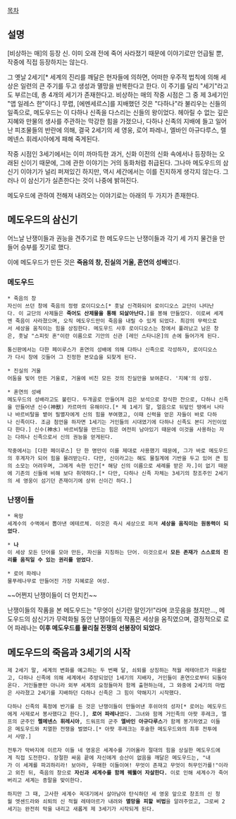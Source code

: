 [[목차]]
== 설명 ==
[비상하는 매]의 등장 신. 이미 오래 전에 죽어 사라졌기 때문에 이야기로만 언급될 뿐, 작중에 직접 등장하지는 않는다. 

그 옛날 2세기[* 세계의 진리를 깨달은 현자들에 의하면, 어떠한 우주적 법칙에 의해 세상은 일련의 큰 주기를 두고 생성과 멸망을 반복한다고 한다. 이 주기를 달리 "세기"라고도 부르는데, 총 4개의 세기가 존재한다고. 비상하는 매의 작중 시점은 그 중 제 3세기인 "앱 일레스 한"이다.] 무렵, [에멘세르스]를 지배했던 것은 "다하나"라 불리우는 신들의 일족으로, 메도우드는 이 다하나 신족을 다스리는 신들의 왕이었다. 헤아릴 수 없는 깊은 지혜와 만물의 생사를 주관하는 막강한 힘을 가졌으나, 다하나 신족의 지배에 들고 일어난 피조물들의 반란에 의해, 결국 2세기의 세 영웅, 로어 파레나, 엘바인 아규다루스, 렐메넨스 휘레시아에게 패해 죽게된다.

작중 시점인 3세기에서는 이미 까마득한 과거, 신화 이전의 신화 속에서나 등장하는 오래된 신이기 때문에, 그에 관한 이야기는 거의 동화처럼 취급된다. 그나마 메도우드의 삼신기 이야기가 널리 퍼져있긴 하지만, 역시 세간에서는 이를 진지하게 생각지 않는다. 그러나 이 삼신기가 실존한다는 것이 나중에 밝혀진다.

메도우드에 관하여 전해져 내려오는 이야기로는 아래의 두 가지가 존재한다.

== 메도우드의 삼신기 ==

어느날 난쟁이들과 권능을 견주기로 한 메도우드는 난쟁이들과 각기 세 가지 물건을 만들어 승부를 짓기로 했다.

이에 메도우드가 만든 것은 '''죽음의 창, 진실의 거울, 혼연의 성배'''였다.

=== 메도우드 ===

 * 죽음의 창
 자신이 쓰던 창에 죽음의 정령 로이디오스[* 훗날 신격화되어 로이디오스 교단이 나타난다. 이 교단의 사제들은 '''죽어도 산제물을 통해 되살아난다.''']를 봉해 만들었다. 이로써 세계엔 죽음이 사라졌으며, 오직 메도우드만이 죽음을 내릴 수 있게 되었다. 최강의 무력으로서 세상을 움직이는 힘을 상징한다. 메도우드 사후 로이디오스는 창에서 풀려났고 남은 창은, 훗날 "스피릿 혼"이란 이름으로 기안의 신관 [레인 스타니온]의 손에 들어가게 된다.

 통신판에서는 다한 페이루스가 혼연의 성배에 의해 다하나 신족으로 각성하자, 로이디오스가 다시 창에 깃들어 그 진정한 본모습을 되찾게 된다.

 * 진실의 거울
 어둠을 빚어 만든 거울로, 거울에 비친 모든 것의 진실만을 보여준다. '지혜'의 상징.

 * 혼연의 성배
 메도우드의 성배라고도 불린다. 두개골로 만들어져 검은 보석으로 장식한 잔으로, 다하나 신족을 만들어낸 신수(神獸) 카르마의 유해이다.[* 제 1세기 말, 얼음으로 뒤덮인 땅에서 나타나 바르비탈을 뱉어 필멸자에게 신의 힘을 부여했고, 이때 신력을 얻은 자들이 바로 다하나 신족이다. 조금 첨언을 하자면 1세기는 거인들의 시대였기에 다하나 신족도 본디 거인이었다 한다.] 신수(神水) 바르비탈을 만드는 힘은 여전히 남아있기 때문에 이것을 사용하는 자는 다하나 신족으로서 신의 권능을 얻게된다.

 작중에서는 [다한 페이루스] 단 한 명만이 이를 제대로 사용했기 때문에, 그가 바로 메도우드의 후계자가 되어 힘을 물려받는다. 다만, 신이라고는 해도 물질계에 기반을 두고 있어 큰 힘의 소모는 어려우며, 그에게 속한 인간[* 해당 신의 이름으로 세례를 받은 자.]이 없기 때문에 기존의 신들에 비해 보다 취약하다.[* 다만, 다하나 신족 자체는 3세기의 창조주인 2세기의 세 영웅이 섬기던 존재이기에 상위 신이긴 하다.]

=== 난쟁이들 ===
 
 * 욕망
 세계수의 수액에서 뽑아낸 에테르체. 이것은 즉시 세상으로 퍼져 '''세상을 움직이는 원동력이 되었다'''.

 * '''나'''
 이 세상 모든 단어를 모아 만든, 자신을 지칭하는 단어. 이것으로서 '''모든 존재가 스스로의 진리를 움직일 수 있는 권리를 얻었다'''.

 * 로어 파레나
 물푸레나무로 만들어진 가장 지혜로운 여성.

~~어쩐지 난쟁이들이 더 먼치킨~~

난쟁이들의 작품을 본 메도우드는 "무엇이 신기란 말인가!"라며 코웃음을 쳤지만…, 메도우드의 삼신기가 무력화될 동안 난쟁이들의 작품은 세상을 움직였으며, 결정적으로 로어 파레나는 '''이후 메도우드를 물리칠 전쟁의 선봉장이 되었다'''.


== 메도우드의 죽음과 3세기의 시작 ==

 제 2세기 말, 세계의 변화를 예고하는 두 번째 달, 쇠퇴를 상징하는 적월 레테아르가 떠올랐고, 다하나 신족에 의해 세계에서 추방되었던 1세기의 지배자, 거인들이 혼연으로부터 되돌아온다. 거인들뿐만 아니라 외부 세계의 요정들마저 함께 출현하는데, 그 와중에 2세기의 마법은 사라졌고 2세기를 지배하던 다하나 신족은 그 힘이 약해지기 시작했다.

 다하나 신족의 폭정에 반기를 든 것은 난쟁이들이 만들어낸 후쉬아의 성자[* 로어는 메도우드에게 사제로서 봉사했다고 한다.], '''로어 파레나'''였다. 그녀와 함께 거인족의 아팟 후레크, 엘프의 군주인 '''렐메넨스 휘레시아''', 드워프의 군주 '''엘바인 아규다루스'''가 함께 봉기하였고 이들은 메도우드와 치열한 전쟁을 벌였다.[* 아팟 후레크는 후술한 메도우드와의 최후 전투에서 사망.]

 전투가 막바지에 이르자 이들 네 영웅은 세계수를 기어올라 절대의 힘을 상실한 메도우드에게 직접 도전한다. 장절한 싸움 끝에 자신에게 승산이 없음을 깨달은 메도우드는, "내가 이 세계를 파괴하리라! 보아라, 우매한 이들이여! 무엇이 존재고 무엇이 허무인가를!"이라고 외친 뒤, 죽음의 창으로 '''자신과 세계수를 함께 꿰뚫어 자살한다.''' 이로 인해 세계수가 죽어버리고 세계는 종말을 맞이한다.

 하지만 그 때, 고사한 세계수 꼭대기에서 살아남아 탄식하던 세 영웅 앞으로 창조의 신 청월 엣센드라와 쇠퇴의 신 적월 레테아르가 내려와 '''멸망을 피할 비법'''을 알려주었고, 그로써 2세기는 완전히 막을 내리고 새롭게 제 3세기가 시작되게 된다.
